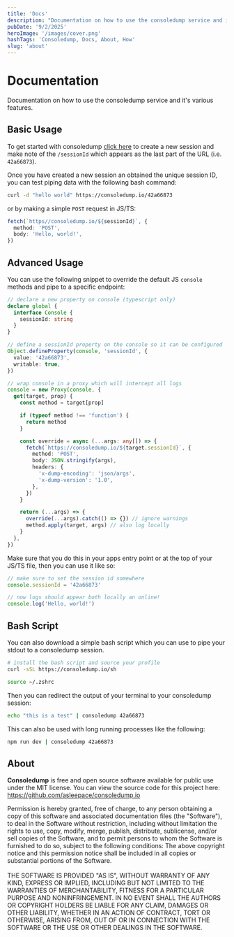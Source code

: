```yaml
---
title: 'Docs'
description: "Documentation on how to use the consoledump service and it's various features."
pubDate: '9/2/2025'
heroImage: '/images/cover.png'
hashTags: 'Consoledump, Docs, About, How'
slug: 'about'
---
```


# Documentation

Documentation on how to use the consoledump service and it's various features.

## Basic Usage

To get started with consoledump <a href="/">click here</a> to create a new session and make note of the `/sessionId` which appears as the last part of the URL (i.e. `42a66873`).

Once you have created a new session an obtained the unique session ID, you can test piping data with the following bash command:

```bash
curl -d "hello world" https://consoledump.io/42a66873
```

or by making a simple `POST` request in JS/TS:

```ts
fetch(`https//consoledump.io/${sessionId}`, {
  method: 'POST',
  body: 'Hello, world!',
})
```

## Advanced Usage

You can use the following snippet to override the default JS `console` methods and pipe to a specific endpoint:

```ts
// declare a new property on console (typescript only)
declare global {
  interface Console {
    sessionId: string
  }
}

// define a sessionId property on the console so it can be configured
Object.defineProperty(console, 'sessionId', {
  value: '42a66873',
  writable: true,
})

// wrap console in a proxy which will intercept all logs
console = new Proxy(console, {
  get(target, prop) {
    const method = target[prop]

    if (typeof method !== 'function') {
      return method
    }

    const override = async (...args: any[]) => {
      fetch(`https://consoledump.io/${target.sessionId}`, {
        method: 'POST',
        body: JSON.stringify(args),
        headers: {
          'x-dump-encoding': 'json/args',
          'x-dump-version': '1.0',
        },
      })
    }

    return (...args) => {
      override(...args).catch(() => {}) // ignore warnings
      method.apply(target, args) // also log locally
    }
  },
})
```

Make sure that you do this in your apps entry point or at the top of your JS/TS file, then you can use it like so:

```ts
// make sure to set the session id somewhere
console.sessionId = '42a66873'

// now logs should appear both locally an online!
console.log('Hello, world!')
```

## Bash Script

You can also download a simple bash script which you can use to pipe your stdout to a consoledump session.

```bash
# install the bash script and source your profile
curl -sSL https://consoledump.io/sh

source ~/.zshrc
```

Then you can redirect the output of your terminal to your consoledump session:

```bash
echo "this is a test" | consoledump 42a66873
```

This can also be used with long running processes like the following:

```bash
npm run dev | consoledump 42a66873
```

## About

<strong>Consoledump</strong> is free and open source software available for public use under the MIT license. You can view the source code for this project here: https://github.com/asleepace/consoledump.io

<p class="text-xs text-neutral-700!">
  Permission is hereby granted, free of charge, to any person obtaining a copy
  of this software and associated documentation files (the "Software"), to deal
  in the Software without restriction, including without limitation the rights
  to use, copy, modify, merge, publish, distribute, sublicense, and/or sell
  copies of the Software, and to permit persons to whom the Software is
  furnished to do so, subject to the following conditions:
  The above copyright notice and this permission notice shall be included in all
  copies or substantial portions of the Software. <br /><br />
  THE SOFTWARE IS PROVIDED "AS IS", WITHOUT WARRANTY OF ANY KIND, EXPRESS OR
  IMPLIED, INCLUDING BUT NOT LIMITED TO THE WARRANTIES OF MERCHANTABILITY,
  FITNESS FOR A PARTICULAR PURPOSE AND NONINFRINGEMENT. IN NO EVENT SHALL THE
  AUTHORS OR COPYRIGHT HOLDERS BE LIABLE FOR ANY CLAIM, DAMAGES OR OTHER
  LIABILITY, WHETHER IN AN ACTION OF CONTRACT, TORT OR OTHERWISE, ARISING FROM,
  OUT OF OR IN CONNECTION WITH THE SOFTWARE OR THE USE OR OTHER DEALINGS IN THE
  SOFTWARE.
</p>

<SiteFooter />
